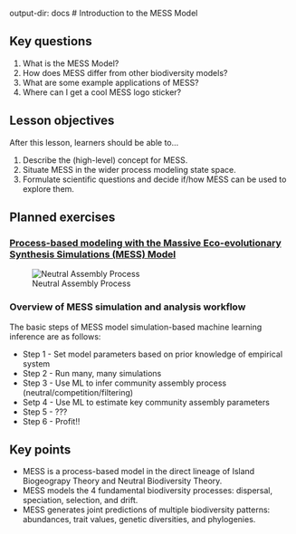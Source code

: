   output-dir: docs
# Introduction to the MESS Model

## Key questions

1. What is the MESS Model?
1. How does MESS differ from other biodiversity models?
1. What are some example applications of MESS?
1. Where can I get a cool MESS logo sticker?

## Lesson objectives

After this lesson, learners should be able to...

1. Describe the (high-level) concept for MESS.
1. Situate MESS in the wider process modeling state space.
1. Formulate scientific questions and decide if/how MESS can be used to
explore them.

## Planned exercises

### [Process-based modeling with the Massive Eco-evolutionary Synthesis Simulations (MESS) Model](https://docs.google.com/presentation/d/1xu2aVlV8sFLJB65rxAN0thclrvGgS-rNFJL8WPeR5jQ/edit?usp=sharing)

![Neutral Assembly Process](images/Forward_Time_Neutral_Assembly.png)

### Overview of MESS simulation and analysis workflow

The basic steps of MESS model simulation-based machine learning inference
are as follows:

* Step 1 - Set model parameters based on prior knowledge of empirical system
* Step 2 - Run many, many simulations
* Step 3 - Use ML to infer community assembly process (neutral/competition/filtering)
* Setp 4 - Use ML to estimate key community assembly parameters
* Step 5 - ???
* Step 6 - Profit!!

## Key points

* MESS is a process-based model in the direct lineage of Island Biogeograpy
Theory and Neutral Biodiversity Theory.
* MESS models the 4 fundamental biodiversity processes: dispersal, speciation,
selection, and drift.
* MESS generates joint predictions of multiple biodiversity patterns:
abundances, trait values, genetic diversities, and phylogenies.
